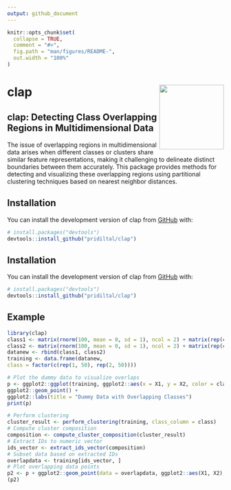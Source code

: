 ```yaml
---
output: github_document
---
```


<!-- README.md is generated from README.Rmd. Please edit that file -->

```r
knitr::opts_chunk$set(
  collapse = TRUE,
  comment = "#>",
  fig.path = "man/figures/README-",
  out.width = "100%"
)
```

# clap  <img src="man/figures/logo.png" align="right" width = 150 />


<!-- badges: start -->
<!-- badges: end -->

## clap: Detecting Class Overlapping Regions in Multidimensional Data

The issue of overlapping regions in multidimensional data arises when different classes or clusters share similar feature representations, making it challenging to delineate distinct boundaries between them accurately. This package provides methods for detecting and visualizing these overlapping regions using partitional clustering techniques based on nearest neighbor distances.


## Installation

You can install the development version of clap from [GitHub](https://github.com/) with:

``` r
# install.packages("devtools")
devtools::install_github("pridiltal/clap")
```


## Installation

You can install the development version of clap from [GitHub](https://github.com/) with:

``` r
# install.packages("devtools")
devtools::install_github("pridiltal/clap")
```

## Example


```r
library(clap)
class1 <- matrix(rnorm(100, mean = 0, sd = 1), ncol = 2) + matrix(rep(c(1, 1), each = 50), ncol = 2)
class2 <- matrix(rnorm(100, mean = 0, sd = 1), ncol = 2) + matrix(rep(c(-1, -1), each = 50), ncol = 2)
datanew <- rbind(class1, class2)
training <- data.frame(datanew,
class = factor(c(rep(1, 50), rep(2, 50))))

# Plot the dummy data to visualize overlaps
p <- ggplot2::ggplot(training, ggplot2::aes(x = X1, y = X2, color = class)) +
ggplot2::geom_point() +
ggplot2::labs(title = "Dummy Data with Overlapping Classes")
print(p)

# Perform clustering
cluster_result <- perform_clustering(training, class_column = class)
# Compute cluster composition
composition <- compute_cluster_composition(cluster_result)
# Extract IDs to numeric vector
ids_vector <- extract_ids_vector(composition)
# Subset data based on extracted IDs
overlapdata <- training[ids_vector, ]
# Plot overlapping data points
p2 <- p + ggplot2::geom_point(data = overlapdata, ggplot2::aes(X1, X2), colour = "black")
(p2)
```


